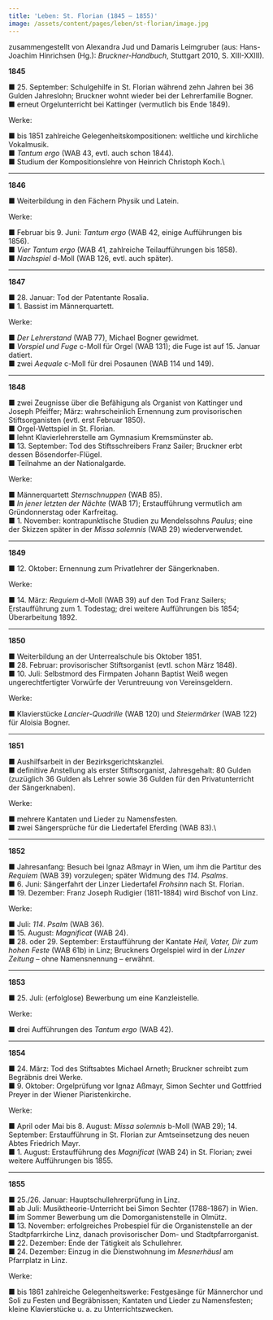 ```yaml
---
title: 'Leben: St. Florian (1845 – 1855)'
image: /assets/content/pages/leben/st-florian/image.jpg
---
```

zusammengestellt von Alexandra Jud und Damaris Leimgruber (aus: Hans-Joachim Hinrichsen (Hg.): *Bruckner-Handbuch*, Stuttgart 2010, S. XIII-XXIII).

**1845**

&#x20;■ 25. September: Schulgehilfe in St. Florian während zehn Jahren bei 36 Gulden Jahreslohn; Bruckner wohnt wieder bei der Lehrerfamilie Bogner.\
■ erneut Orgelunterricht bei Kattinger (vermutlich bis Ende 1849).



Werke:

■ bis 1851 zahlreiche Gelegenheitskompositionen: weltliche und kirchliche Vokalmusik.\
■ *Tantum ergo* (WAB 43, evtl. auch schon 1844).\
■ Studium der Kompositionslehre von Heinrich Christoph Koch.\


---

**1846**

&#x20;■ Weiterbildung in den Fächern Physik und Latein.



Werke:

■ Februar bis 9. Juni: *Tantum ergo* (WAB 42, einige Aufführungen bis 1856).\
■ *Vier Tantum ergo* (WAB 41, zahlreiche Teilaufführungen bis 1858).\
■ *Nachspiel* d-Moll (WAB 126, evtl. auch später).

---

**1847**

&#x20;■ 28. Januar: Tod der Patentante Rosalia.\
■ 1. Bassist im Männerquartett.



Werke:

■ *Der Lehrerstand* (WAB 77), Michael Bogner gewidmet.\
■ *Vorspiel und Fuge* c-Moll für Orgel (WAB 131); die Fuge ist auf 15. Januar datiert.\
■ zwei *Aequale* c-Moll für drei Posaunen (WAB 114 und 149).

---

**1848**

&#x20;■ zwei Zeugnisse über die Befähigung als Organist von Kattinger und Joseph Pfeiffer; März: wahrscheinlich Ernennung zum provisorischen Stiftsorganisten (evtl. erst Februar 1850).\
■ Orgel-Wettspiel in St. Florian.\
■ lehnt Klavierlehrerstelle am Gymnasium Kremsmünster ab.\
■ 13. September: Tod des Stiftsschreibers Franz Sailer; Bruckner erbt dessen Bösendorfer-Flügel.\
■ Teilnahme an der Nationalgarde.



Werke:

■ Männerquartett *Sternschnuppen* (WAB 85).\
■ *In jener letzten der Nächte* (WAB 17); Erstaufführung vermutlich am Gründonnerstag oder Karfreitag.\
■ 1. November: kontrapunktische Studien zu Mendelssohns *Paulus*; eine der Skizzen später in der *Missa solemnis* (WAB 29) wiederverwendet.

---

**1849**

&#x20;■ 12. Oktober: Ernennung zum Privatlehrer der Sängerknaben.



Werke:

■ 14. März: *Requiem* d-Moll (WAB 39) auf den Tod Franz Sailers; Erstaufführung zum 1. Todestag; drei weitere Aufführungen bis 1854; Überarbeitung 1892.

---

**1850**

&#x20;■ Weiterbildung an der Unterrealschule bis Oktober 1851.\
■ 28. Februar: provisorischer Stiftsorganist (evtl. schon März 1848).\
■ 10. Juli: Selbstmord des Firmpaten Johann Baptist Weiß wegen ungerechtfertigter Vorwürfe der Veruntreuung von Vereinsgeldern.



Werke:

■ Klavierstücke *Lancier-Quadrille* (WAB 120) und *Steiermärker* (WAB 122) für Aloisia Bogner.

---

**1851**

&#x20;■ Aushilfsarbeit in der Bezirksgerichtskanzlei.\
■ definitive Anstellung als erster Stiftsorganist, Jahresgehalt: 80 Gulden (zuzüglich 36 Gulden als Lehrer sowie 36 Gulden für den Privatunterricht der Sängerknaben).



Werke:

■ mehrere Kantaten und Lieder zu Namensfesten.\
■ zwei Sängersprüche für die Liedertafel Eferding (WAB 83).\


---

**1852**

&#x20;■ Jahresanfang: Besuch bei lgnaz Aßmayr in Wien, um ihm die Partitur des *Requiem* (WAB 39) vorzulegen; später Widmung des *114*. *Psalms*.\
■ 6. Juni: Sängerfahrt der Linzer Liedertafel *Frohsinn* nach St. Florian.\
■ 19. Dezember: Franz Joseph Rudigier (1811-1884) wird Bischof von Linz.



Werke:

■ Juli: *114*. *Psalm* (WAB 36).\
■ 15. August: *Magnificat* (WAB 24).\
■ 28. oder 29. September: Erstaufführung der Kantate *Heil, Vater, Dir zum hohen Feste* (WAB 61b) in Linz; Bruckners Orgelspiel wird in der *Linzer Zeitung* – ohne Namensnennung – erwähnt.

---

**1853**

&#x20;■ 25. Juli: (erfolglose) Bewerbung um eine Kanzleistelle.



Werke:

■ drei Aufführungen des *Tantum ergo* (WAB 42).

---

**1854**

&#x20;■ 24. März: Tod des Stiftsabtes Michael Arneth; Bruckner schreibt zum Begräbnis drei Werke.\
■ 9. Oktober: Orgelprüfung vor Ignaz Aßmayr, Simon Sechter und Gottfried Preyer in der Wiener Piaristenkirche.



Werke:

■ April oder Mai bis 8. August: *Missa solemnis* b-Moll (WAB 29); 14. September: Erstaufführung in St. Florian zur Amtseinsetzung des neuen Abtes Friedrich Mayr.\
■ 1. August: Erstaufführung des *Magnificat* (WAB 24) in St. Florian; zwei weitere Aufführungen bis 1855.

---

**1855**

&#x20;■ 25./26. Januar: Hauptschullehrerprüfung in Linz.\
■ ab Juli: Musiktheorie-Unterricht bei Simon Sechter (1788-1867) in Wien.\
■ im Sommer Bewerbung um die Domorganistenstelle in Olmütz.\
■ 13. November: erfolgreiches Probespiel für die Organistenstelle an der Stadtpfarrkirche Linz, danach provisorischer Dom- und Stadtpfarrorganist.\
■ 22. Dezember: Ende der Tätigkeit als Schullehrer.\
■ 24. Dezember: Einzug in die Dienstwohnung im *Mesnerhäusl* am Pfarrplatz in Linz.



Werke:

■ bis 1861 zahlreiche Gelegenheitswerke: Festgesänge für Männerchor und Soli zu Festen und Begräbnissen; Kantaten und Lieder zu Namensfesten; kleine Klavierstücke u. a. zu Unterrichtszwecken.
